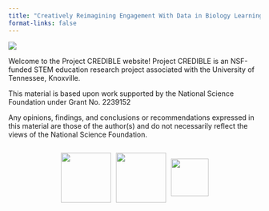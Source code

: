```yaml
---
title: "Creatively Reimagining Engagement With Data in Biology Learning Environments"
format-links: false
---
```


![](images/IMG_6819.jpeg){fig-align="center"}

Welcome to the Project CREDIBLE website! Project CREDIBLE is an NSF-funded STEM education research project associated with the University of Tennessee, Knoxville.

This material is based upon work supported by the National Science Foundation under Grant No. 2239152

Any opinions, findings, and conclusions or recommendations expressed in this material are those of the author(s) and do not necessarily reflect the views of the National Science Foundation.

::: {style="display: flex; justify-content: center; align-items: center;"}
<img src="images/CredibleMaster-02.jpg" width="100" height="100" style="margin-right: 10px;"/>

<img src="images/clipboard-464706329.png" width="100" height="100" style="margin-right: 10px;"/>

<img src="images/clipboard-236040836.png" width="75" height="75"/>
:::
